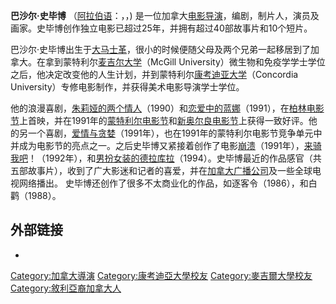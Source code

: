 {{blpunsourced|time=2019-06-25}}
{{藝人
| type = 导演
| name = 巴沙尔·史毕博 <br /> {{lang|en|Bashar Shbib}}
| image =
| birthname = {{lang|en|Bashar Shbib}}
| birthdate = {{birth date|1959|6|25}}
| birthplace = [[叙利亚|叙利亚]][[大马士革|大马士革]]
| deathdate = 
| deathplace =
| spouse = 
| children=
| academyawards = 
| awards=
}}
'''巴沙尔·史毕博''' （[[阿拉伯语|阿拉伯语]]：{{rtl-lang|ar|'''بشار شبيب'''}}，{{lang-en|'''Bashar Shbib'''}}，{{bd|1959年|6月25日}}) 是一位加拿大[[电影导演|电影导演]]，编剧，制片人，演员及画家。史毕博创作独立电影已超过25年，并拥有超过40部故事片和10个短片。

巴沙尔·史毕博出生于[[大马士革|大马士革]]，很小的时候便随父母及两个兄弟一起移居到了加拿大。在拿到蒙特利尔[[麦吉尔大学|麦吉尔大学]]（McGill University）微生物和免疫学学士学位之后，他决定改变他的人生计划，并到蒙特利尔[[康考迪亚大学|康考迪亚大学]]（Concordia University）专修电影制作，并获得美术电影导演学士学位。

他的浪漫喜剧，[[朱莉娅的两个情人|朱莉娅的两个情人]]（1990）和[[恋爱中的蓝娜|恋爱中的蓝娜]]（1991），在[[柏林电影节|柏林电影节]]上首映，并在1991年的[[蒙特利尔电影节|蒙特利尔电影节]]和[[新奥尔良电影节|新奥尔良电影节]]上获得一致好评。他的另一个喜剧，[[爱情与贪婪|爱情与贪婪]]（1991年），也在1991年的蒙特利尔电影节竞争单元中并成为电影节的亮点之一。之后史毕博又紧接着创作了电影[[崩溃_(1991年电影)|崩溃]]（1991年），[[来骑我吧|来骑我吧]]！（1992年），和[[男扮女装的德拉库拉|男扮女装的德拉库拉]]（1994）。史毕博最近的作品感官（共五部故事片），收到了广大影迷和记者的喜爱，并在[[加拿大广播公司|加拿大广播公司]]及一些全球电视网络播出。 史毕博还创作了很多不太商业化的作品，如逐客令（1986），和白鹳（1988）。

== 外部链接==
*{{IMDb name|id=0790180|name=Bashar Shbib}}

{{normdaten}}
{{DEFAULTSORT:Shbib, Bashar}} 
[[Category:加拿大導演|Category:加拿大導演]]
[[Category:康考迪亞大學校友|Category:康考迪亞大學校友]]
[[Category:麥吉爾大學校友|Category:麥吉爾大學校友]]
[[Category:敘利亞裔加拿大人|Category:敘利亞裔加拿大人]]